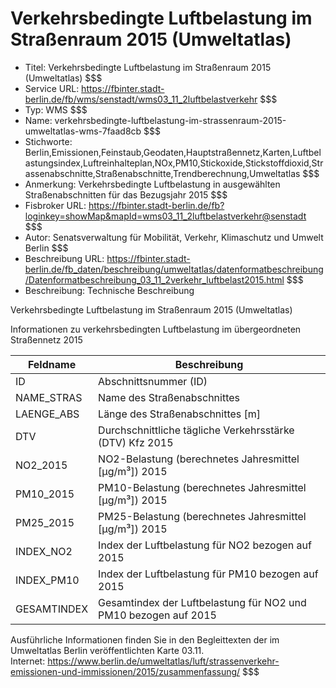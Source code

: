 # Verkehrsbedingte Luftbelastung im Straßenraum 2015 (Umweltatlas)
- Titel: Verkehrsbedingte Luftbelastung im Straßenraum 2015 (Umweltatlas) $$$
- Service URL: https://fbinter.stadt-berlin.de/fb/wms/senstadt/wms03_11_2luftbelastverkehr $$$
- Typ: WMS $$$
- Name: verkehrsbedingte-luftbelastung-im-strassenraum-2015-umweltatlas-wms-7faad8cb $$$
- Stichworte: Berlin,Emissionen,Feinstaub,Geodaten,Hauptstraßennetz,Karten,Luftbelastungsindex,Luftreinhalteplan,NOx,PM10,Stickoxide,Stickstoffdioxid,Strassenabschnitte,Straßenabschnitte,Trendberechnung,Umweltatlas $$$
- Anmerkung: Verkehrsbedingte Luftbelastung in ausgewählten Straßenabschnitten für das Bezugsjahr 2015 $$$
- Fisbroker URL: https://fbinter.stadt-berlin.de/fb?loginkey=showMap&mapId=wms03_11_2luftbelastverkehr@senstadt $$$
- Autor: Senatsverwaltung für Mobilität, Verkehr, Klimaschutz und Umwelt Berlin $$$
- Beschreibung URL: https://fbinter.stadt-berlin.de/fb_daten/beschreibung/umweltatlas/datenformatbeschreibung/Datenformatbeschreibung_03_11_2verkehr_luftbelast2015.html $$$
- Beschreibung: Technische Beschreibung 

Verkehrsbedingte Luftbelastung im Straßenraum 2015 (Umweltatlas)

Informationen zu verkehrsbedingten Luftbelastung im übergeordneten Straßennetz 2015

| Feldname    | Beschreibung                                                    |
| ----------- | --------------------------------------------------------------- |
| ID          | Abschnittsnummer (ID)                                           |
| NAME\_STRAS | Name des Straßenabschnittes                                     |
| LAENGE\_ABS | Länge des Straßenabschnittes \[m\]                              |
| DTV         | Durchschnittliche tägliche Verkehrsstärke (DTV) Kfz 2015        |
| NO2\_2015   | NO2-Belastung (berechnetes Jahresmittel \[µg/m³\]) 2015         |
| PM10\_2015  | PM10-Belastung (berechnetes Jahresmittel \[µg/m³\]) 2015        |
| PM25\_2015  | PM25-Belastung (berechnetes Jahresmittel \[µg/m³\]) 2015        |
| INDEX\_NO2  | Index der Luftbelastung für NO2 bezogen auf 2015                |
| INDEX\_PM10 | Index der Luftbelastung für PM10 bezogen auf 2015               |
| GESAMTINDEX | Gesamtindex der Luftbelastung für NO2 und PM10 bezogen auf 2015 |

Ausführliche Informationen finden Sie in den Begleittexten der im Umweltatlas Berlin veröffentlichten Karte 03.11.  
Internet: https://www.berlin.de/umweltatlas/luft/strassenverkehr-emissionen-und-immissionen/2015/zusammenfassung/ $$$
